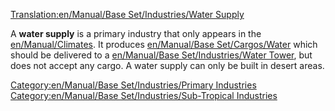 [[Translation:en/Manual/Base Set/Industries/Water Supply]]

{{en/Manual/Base Set/Industries/Industries|image=en/Watersupply.png.png
|name=Water Supply
|climates=[[en/Manual/Climates]]
|accepts=Nothing
|produces=[[en/Manual/Base Set/Cargos/Water]]
}}
A '''water supply''' is a primary industry that only appears in the [[en/Manual/Climates]]. It produces [[en/Manual/Base Set/Cargos/Water]] which should be delivered to a [[en/Manual/Base Set/Industries/Water Tower]], but does not accept any cargo. A water supply can only be built in desert areas.

{{en/Manual/Base Set/Industries/Navbox Industries}}

[[Category:en/Manual/Base Set/Industries/Primary Industries]]
[[Category:en/Manual/Base Set/Industries/Sub-Tropical Industries]]